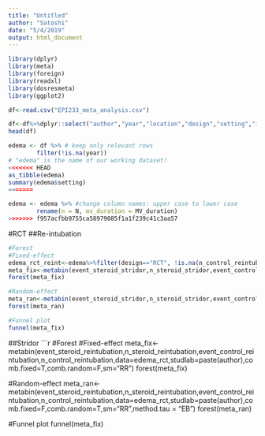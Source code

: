```yaml
---
title: "Untitled"
author: "Satoshi"
date: "5/4/2019"
output: html_document
---
```


```r
library(dplyr)
library(meta)
library(foreign)
library(readxl)
library(dosresmeta)
library(ggplot2)
```

```r
df<-read.csv("EPI233_meta_analysis.csv")

df<-df%>%dplyr::select("author","year","location","design","setting","icu_type","age_cat","mean_median_age","age_cat_2","N","male","MV_duration","steroid","cum_dose_equi_hydro","mean_time_first_dosing","observation_period","n_control_gibleed","event_control_gibleed","n_steroid_gibleed","event_steroid_gibleed","n_control_hyperglycemia","event_control_hyperglycemia","n_steroid_hyperglycemia","event_steroid_hyperglycemia","n_control_stridor","event_control_stridor","n_steroid_stridor","event_steroid_stridor","n_control_reintubation","event_control_reintubation","n_steroid_reintubation","event_steroid_reintubation")
head(df)

edema <- df %>% # keep only relevant rows
        filter(!is.na(year))
# "edema" is the name of our working dataset!
<<<<<<< HEAD
as_tibble(edema)
summary(edema$setting)
=======

edema <- edema %>% #change column names: upper case to lower case
        rename(n = N, mv_duration = MV_duration) 
>>>>>>> f957acfbb9755ca58979085f1a1f239c41c3aa57
```

#RCT
##Re-intubation
```r
#Forest
#Fixed-effect
edema_rct_reint<-edema%>%filter(design=="RCT", !is.na(n_control_reintubation))
meta_fix<-metabin(event_steroid_stridor,n_steroid_stridor,event_control_stridor,n_control_stridor,data=edema_rct_reint,studlab=paste(author),comb.fixed=T,comb.random=F,sm="RR")
forest(meta_fix)

#Random-effect
meta_ran<-metabin(event_steroid_stridor,n_steroid_stridor,event_control_stridor,n_control_stridor,data=edema_rct_reint,studlab=paste(author),comb.fixed=F,comb.random=T,sm="RR",method.tau = "EB")
forest(meta_ran)

#Funnel plot
funnel(meta_fix)


```

##Stridor
```r
#Forest
#Fixed-effect
meta_fix<-metabin(event_steroid_reintubation,n_steroid_reintubation,event_control_reintubation,n_control_reintubation,data=edema_rct,studlab=paste(author),comb.fixed=T,comb.random=F,sm="RR")
forest(meta_fix)

#Random-effect
meta_ran<-metabin(event_steroid_reintubation,n_steroid_reintubation,event_control_reintubation,n_control_reintubation,data=edema_rct,studlab=paste(author),comb.fixed=F,comb.random=T,sm="RR",method.tau = "EB")
forest(meta_ran)

#Funnel plot
funnel(meta_fix)

